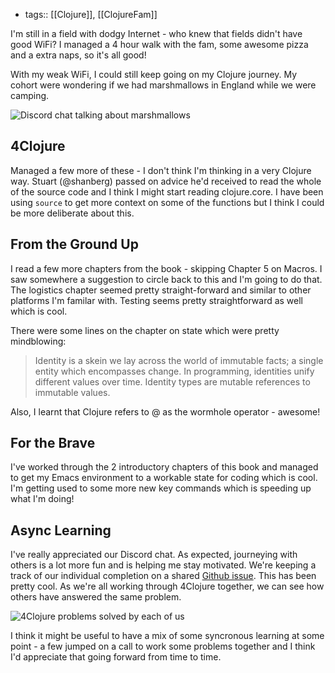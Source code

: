 - tags:: [[Clojure]], [[ClojureFam]]

I'm still in a field with dodgy Internet - who knew that fields didn't have good WiFi? I managed a 4 hour walk with the fam, some awesome pizza and a extra naps, so it's all good!

With my weak WiFi, I could still keep going on my Clojure journey. My cohort were wondering if we had marshmallows in England while we were camping.

<img src="https://p64.f2.n0.cdn.getcloudapp.com/items/4gu9z6E8/Image%202020-08-05%20at%206.38.04%20pm.png?v=562480cf4c23fbd6212a18d375416d1a" alt="Discord chat talking about marshmallows"/>

## 4Clojure

Managed a few more of these - I don't think I'm thinking in a very Clojure way. Stuart (@shanberg) passed on advice he'd received to read the whole of the source code and I think I might start reading clojure.core. I have been using `source` to get more context on some of the functions but I think I could be more deliberate about this.

## From the Ground Up

I read a few more chapters from the book - skipping Chapter 5 on Macros. I saw somewhere a suggestion to circle back to this and I'm going to do that. The logistics chapter seemed pretty straight-forward and similar to other platforms I'm familar with. Testing seems pretty straightforward as well which is cool.

There were some lines on the chapter on state which were pretty mindblowing:

> Identity is a skein we lay across the world of immutable facts; a single entity which encompasses change. In programming, identities unify different values over time. Identity types are mutable references to immutable values.

Also, I learnt that Clojure refers to @ as the wormhole operator - awesome!

## For the Brave

I've worked through the 2 introductory chapters of this book and managed to get my Emacs environment to a workable state for coding which is cool. I'm getting used to some more new key commands which is speeding up what I'm doing!

## Async Learning

I've really appreciated our Discord chat. As expected, journeying with others is a lot more fun and is helping me stay motivated. We're keeping a track of our individual completion on a shared <a href="https://github.com/athensresearch/ClojureFam/issues/53">Github issue</a>. This has been pretty cool. As we're all working through 4Clojure together, we can see how others have answered the same problem. 

<img src="https://pbs.twimg.com/media/Eeh21obU0AAbBxe?format=jpg&name=large" alt="4Clojure problems solved by each of us" />

I think it might be useful to have a mix of some syncronous learning at some point - a few jumped on a call to work some problems together and I think I'd appreciate that going forward from time to time.

<br />